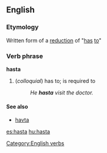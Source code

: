 ==English==
=== Etymology ===
Written form of a [[w:reduction (linguistics)|reduction]] of "[[has]] [[to]]"
===Verb phrase===
[[Category:English verbs]]
'''hasta'''
#(''colloquial'') has to; is required to
#:''He '''hasta''' visit the doctor.''
==== See also ====
* [[havta]]

[[es:hasta]]
[[hu:hasta]]
